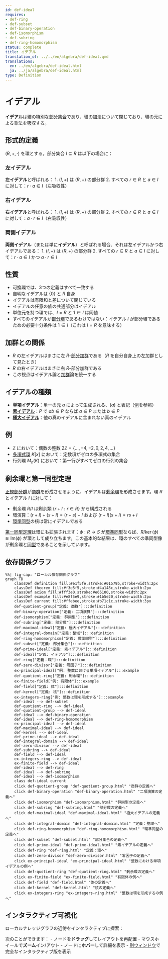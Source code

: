```yaml
---
id: def-ideal
requires:
- def-ring
- def-subset
- def-binary-operation
- def-isomorphism
- def-subring
- def-ring-homomorphism
status: complete
title: イデアル
translation_of: ../../en/algebra/def-ideal.qmd
translations:
  en: ../en/algebra/def-ideal.html
  ja: ../ja/algebra/def-ideal.html
type: Definition
---
```


# イデアル {#def-ideal}

**イデアル**は[環](def-ring.qmd)の特別な[部分集合](../logic-set-theory/def-subset.qmd)であり、環の加法について閉じており、環の元による乗法を吸収する。

## 形式的定義

$(R, +, \cdot)$ を環とする。部分集合 $I \subseteq R$ は以下の場合に：

### 左イデアル

**左イデアル**と呼ばれる：
1. $(I, +)$ は $(R, +)$ の部分群
2. すべての $r \in R$ と $a \in I$ に対して：$r \cdot a \in I$（左吸収性）

### 右イデアル

**右イデアル**と呼ばれる：
1. $(I, +)$ は $(R, +)$ の部分群
2. すべての $r \in R$ と $a \in I$ に対して：$a \cdot r \in I$（右吸収性）

### 両側イデアル

**両側イデアル**（または単に**イデアル**）と呼ばれる場合、それは左イデアルかつ右イデアルである：
1. $(I, +)$ は $(R, +)$ の部分群
2. すべての $r \in R$ と $a \in I$ に対して：$r \cdot a \in I$ かつ $a \cdot r \in I$

## 性質

- 可換環では、3つの定義はすべて一致する
- 自明なイデアルは $\{0\}$ と $R$ 自身
- イデアルは有限和と差について閉じている
- イデアルの任意の族の共通部分はイデアル
- 単位元を持つ環では、$I = R$ と $1 \in I$ は同値
- すべてのイデアルが[部分環](def-subring.qmd)であるわけではない：イデアル $I$ が部分環であるための必要十分条件は $1 \in I$（これは $I = R$ を意味する）

## 加群との関係

- $R$ の左イデアルはまさに左 $R$-[部分加群](def-module.qmd)である（$R$ を自分自身上の左加群として見たとき）
- $R$ の右イデアルはまさに右 $R$-部分加群である
- この視点はイデアル論と[加群](def-module.qmd)論を統一する

## イデアルの種類

- **単項イデアル**：単一の元 $a$ によって生成される、$(a)$ と表記（[例](ex-principal-ideal.qmd)を参照）
- **[素イデアル](def-prime-ideal.qmd)**：$P$ で $ab \in P$ ならば $a \in P$ または $b \in P$
- **[極大イデアル](def-maximal-ideal.qmd)**：他の真のイデアルに含まれない真のイデアル

## 例

- $\mathbb{Z}$ において：偶数の整数 $2\mathbb{Z} = \{..., -4, -2, 0, 2, 4, ...\}$
- [多項式環](def-polynomial-ring.qmd) $K[x]$ において：定数項がゼロの多項式の集合
- 行列環 $M_n(K)$ において：第一行がすべてゼロの行列の集合

## 剰余環と第一同型定理

[正規部分群](def-normal-subgroup.qmd)が[商群](def-quotient-group.qmd)を形成させるように、イデアルは[剰余環](def-quotient-ring.qmd)を形成させます。環 $R$ とイデアル $I$ に対して：

- 剰余環 $R/I$ は剰余類 $\{r + I : r \in R\}$ から構成される
- 環演算：$(r + I) + (s + I) = (r + s) + I$ および $(r + I)(s + I) = rs + I$
- [環準同型](def-ring-homomorphism.qmd)の核は常にイデアルである

[第一同型定理](thm-first-isomorphism.qmd)は環にも拡張されます：$\phi: R \to S$ が[環準同型](def-ring-homomorphism.qmd)ならば、$R/\ker(\phi) \cong \text{Im}(\phi)$ が環として成り立ちます。この基本的な結果は、環のすべての準同型像が剰余環と[同型](def-isomorphism.qmd)であることを示しています。

## 依存関係グラフ

```mermaid
%%| fig-cap: "ローカル依存関係グラフ"
graph TD
    classDef definition fill:#e1f5fe,stroke:#01579b,stroke-width:2px
    classDef theorem fill:#f3e5f5,stroke:#4a148c,stroke-width:2px
    classDef axiom fill:#fff3e0,stroke:#e65100,stroke-width:2px
    classDef example fill:#e8f5e9,stroke:#1b5e20,stroke-width:2px
    classDef current fill:#ffebee,stroke:#b71c1c,stroke-width:3px
    def-quotient-group["定義: 商群"]:::definition
    def-binary-operation["定義: 二項演算"]:::definition
    def-isomorphism["定義: 群同型"]:::definition
    def-subring["定義: 部分環"]:::definition
    def-maximal-ideal["定義: 極大イデアル"]:::definition
    def-integral-domain["定義：整域"]:::definition
    def-ring-homomorphism["定義: 環準同型"]:::definition
    def-subset["定義: 部分集合"]:::definition
    def-prime-ideal["定義: 素イデアル"]:::definition
    def-ideal["定義: イデアル"]:::definition
    def-ring["定義：環"]:::definition
    def-zero-divisor["定義: 零因子"]:::definition
    ex-principal-ideal["例: 整数における単項イデアル"]:::example
    def-quotient-ring["定義: 剰余環"]:::definition
    ex-finite-field["例: 有限体"]:::example
    def-field["定義: 体"]:::definition
    def-kernel["定義: 核"]:::definition
    ex-integers-ring["例: 整数は環を形成する"]:::example
    def-ideal --> def-subset
    def-quotient-ring --> def-ideal
    def-quotient-group --> def-ideal
    def-ideal --> def-binary-operation
    def-ideal --> def-ring-homomorphism
    ex-principal-ideal --> def-ideal
    def-maximal-ideal --> def-ideal
    def-kernel --> def-ideal
    def-prime-ideal --> def-ideal
    def-integral-domain --> def-ideal
    def-zero-divisor --> def-ideal
    def-subring --> def-ideal
    def-field --> def-ideal
    ex-integers-ring --> def-ideal
    ex-finite-field --> def-ideal
    def-ideal --> def-ring
    def-ideal --> def-subring
    def-ideal --> def-isomorphism
    class def-ideal current
    click def-quotient-group "def-quotient-group.html" "商群の定義へ"
    click def-binary-operation "def-binary-operation.html" "二項演算の定義へ"
    click def-isomorphism "def-isomorphism.html" "群同型の定義へ"
    click def-subring "def-subring.html" "部分環の定義へ"
    click def-maximal-ideal "def-maximal-ideal.html" "極大イデアルの定義へ"
    click def-integral-domain "def-integral-domain.html" "定義：整域へ"
    click def-ring-homomorphism "def-ring-homomorphism.html" "環準同型の定義へ"
    click def-subset "def-subset.html" "部分集合の定義へ"
    click def-prime-ideal "def-prime-ideal.html" "素イデアルの定義へ"
    click def-ring "def-ring.html" "定義：環へ"
    click def-zero-divisor "def-zero-divisor.html" "零因子の定義へ"
    click ex-principal-ideal "ex-principal-ideal.html" "整数における単項イデアルの例へ"
    click def-quotient-ring "def-quotient-ring.html" "剰余環の定義へ"
    click ex-finite-field "ex-finite-field.html" "有限体の例へ"
    click def-field "def-field.html" "体の定義へ"
    click def-kernel "def-kernel.html" "核の定義へ"
    click ex-integers-ring "ex-integers-ring.html" "整数は環を形成するの例へ"
```

## インタラクティブ可視化

ローカルナレッジグラフの近傍をインタラクティブに探索：

::: {.graph-viz data-id="def-ideal" data-width="700" data-height="500"}
:::

次のことができます：
- ノードを**ドラッグ**してレイアウトを再配置
- マウスホイールで**ズーム**イン/アウト
- ノードに**ホバー**して詳細を表示
- [別ウィンドウ](../../output/interactive/ja/def-ideal.html){target="_blank"}で完全なインタラクティブ版を表示
